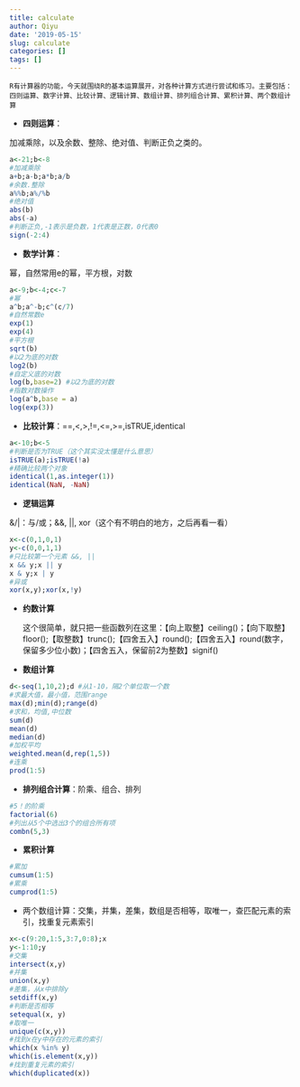 ```yaml
---
title: calculate
author: Qiyu
date: '2019-05-15'
slug: calculate
categories: []
tags: []
---
```

    R有计算器的功能，今天就围绕R的基本运算展开，对各种计算方式进行尝试和练习。主要包括：四则运算、数字计算、比较计算、逻辑计算、数组计算、排列组合计算、累积计算、两个数组计算

- **四则运算**：

加减乘除，以及余数、整除、绝对值、判断正负之类的。
```r
a<-21;b<-8
#加减乘除
a+b;a-b;a*b;a/b
#余数.整除
a%%b;a%/%b
#绝对值
abs(b)
abs(-a)
#判断正负,-1表示是负数，1代表是正数，0代表0
sign(-2:4)
```
- **数学计算**：

幂，自然常用e的幂，平方根，对数
```r
a<-9;b<-4;c<-7
#幂
a^b;a^-b;c^(c/7)
#自然常数e
exp(1)
exp(4)
#平方根
sqrt(b)
#以2为底的对数
log2(b)
#自定义底的对数
log(b,base=2) #以2为底的对数
#指数对数操作
log(a^b,base = a)
log(exp(3))
```
- **比较计算**：==,<,>,!=,<=,>=,isTRUE,identical
```r
a<-10;b<-5
#判断是否为TRUE（这个其实没太懂是什么意思）
isTRUE(a);isTRUE(!a)
#精确比较两个对象
identical(1,as.integer(1))
identical(NaN, -NaN)
```
- **逻辑运算**

&/|：与/或；&&, ||, xor（这个有不明白的地方，之后再看一看）
```r
x<-c(0,1,0,1)
y<-c(0,0,1,1)
#只比较第一个元素 &&, ||
x && y;x || y
x & y;x | y
#异或
xor(x,y);xor(x,!y)
```
- **约数计算**

  这个很简单，就只把一些函数列在这里：【向上取整】ceiling()；【向下取整】floor();【取整数】trunc();【四舍五入】round();【四舍五入】round(数字，保留多少位小数)；【四舍五入，保留前2为整数】signif()

- **数组计算**
```r
d<-seq(1,10,2);d #从1-10，隔2个单位取一个数
#求最大值，最小值，范围range
max(d);min(d);range(d)
#求和，均值,中位数
sum(d)
mean(d)
median(d)
#加权平均
weighted.mean(d,rep(1,5))
#连乘
prod(1:5)
```
- **排列组合计算**：阶乘、组合、排列
```r
#5！的阶乘
factorial(6)
#列出从5个中选出3个的组合所有项
combn(5,3)
```
- **累积计算**
```r
#累加
cumsum(1:5)
#累乘
cumprod(1:5)
```
- 两个数组计算：交集，并集，差集，数组是否相等，取唯一，查匹配元素的索引，找重复元素索引
```r
x<-c(9:20,1:5,3:7,0:8);x
y<-1:10;y
#交集
intersect(x,y)
#并集
union(x,y)
#差集，从x中排除y
setdiff(x,y)
#判断是否相等
setequal(x, y)
#取唯一
unique(c(x,y))
#找到x在y中存在的元素的索引
which(x %in% y)
which(is.element(x,y))
#找到重复元素的索引
which(duplicated(x))
```

